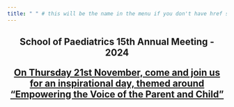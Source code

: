 ```yaml
---
title: " " # this will be the name in the menu if you don't have href specified. If href is specified that takes preference
---
```


<h2 style="text-align: center;">

School of Paediatrics 15th Annual Meeting - 2024

[On Thursday 21st November, come and join us for an inspirational day, themed around "Empowering the Voice of the Parent and Child"](https://www.yorksandhumberdeanery.nhs.uk/paediatrics/school-paediatrics-annual-meeting)

</h2>
